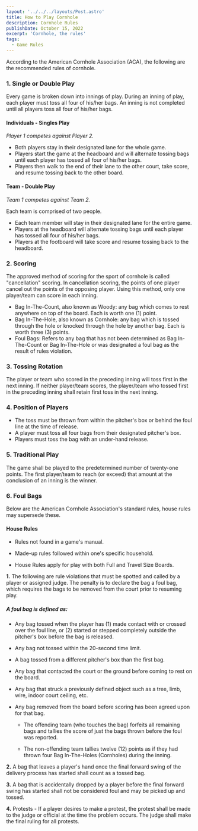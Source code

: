 ```yaml
---
layout: '../../../layouts/Post.astro'
title: How to Play Cornhole
description: Cornhole Rules
publishDate: October 15, 2022
excerpt: 'Cornhole, the rules'
tags: 
  - Game Rules
---
```


According to the American Cornhole Association (ACA), the following are the recommended rules of cornhole.

### 1. Single or Double Play

Every game is broken down into innings of play. During an inning of play, each player must toss all four of his/her bags. An inning is not completed until all players toss all four of his/her bags.

#### **Individuals - Singles Play**

_Player 1 competes against Player 2._

- Both players stay in their designated lane for the whole game.
- Players start the game at the headboard and will alternate tossing bags until each player has tossed all four of his/her bags.
- Players then walk to the end of their lane to the other court, take score, and resume tossing back to the other board.

#### **Team - Double Play**

_Team 1 competes against Team 2._

Each team is comprised of two people.

- Each team member will stay in their designated lane for the entire game.
- Players at the headboard will alternate tossing bags until each player has tossed all four of his/her bags.
- Players at the footboard will take score and resume tossing back to the headboard.

### 2. Scoring

The approved method of scoring for the sport of cornhole is called "cancellation" scoring. In cancellation scoring, the points of one player cancel out the points of the opposing player. Using this method, only one player/team can score in each inning.

- Bag In-The-Count, also known as Woody: any bag which comes to rest anywhere on top of the board. Each is worth one (1) point.
- Bag In-The-Hole, also known as Cornhole: any bag which is tossed through the hole or knocked through the hole by another bag. Each is worth three (3) points.
- Foul Bags: Refers to any bag that has not been determined as Bag In-The-Count or Bag In-The-Hole or was designated a foul bag as the result of rules violation.

### 3. Tossing Rotation

The player or team who scored in the preceding inning will toss first in the next inning. If neither player/team scores, the player/team who tossed first in the preceding inning shall retain first toss in the next inning.

### 4. Position of Players

- The toss must be thrown from within the pitcher's box or behind the foul line at the time of release.
- A player must toss all four bags from their designated pitcher's box.
- Players must toss the bag with an under-hand release.

### 5. Traditional Play

The game shall be played to the predetermined number of twenty-one points. The first player/team to reach (or exceed) that amount at the conclusion of an inning is the winner.

### 6. Foul Bags

Below are the American Cornhole Association's standard rules, house rules may supersede these.

#### **House Rules**

- Rules not found in a game's manual.

- Made-up rules followed within one's specific household.

- House Rules apply for play with both Full and Travel Size Boards.

**1.** The following are rule violations that must be spotted and called by a player or assigned judge. The penalty is to declare the bag a foul bag, which requires the bags to be removed from the court prior to resuming play.

##### **A foul bag is defined as:**

- Any bag tossed when the player has (1) made contact with or crossed over the foul line, or (2) started or stepped completely outside the pitcher's box before the bag is released.

- Any bag not tossed within the 20-second time limit.

- A bag tossed from a different pitcher's box than the first bag.

- Any bag that contacted the court or the ground before coming to rest on the board.

- Any bag that struck a previously defined object such as a tree, limb, wire, indoor court ceiling, etc.

- Any bag removed from the board before scoring has been agreed upon for that bag.

  - The offending team (who touches the bag) forfeits all remaining bags and tallies the score of just the bags thrown before the foul was reported.

  - The non-offending team tallies twelve (12) points as if they had thrown four Bag In-The-Holes (Cornholes) during the inning.

**2.** A bag that leaves a player's hand once the final forward swing of the delivery process has started shall count as a tossed bag.

**3.** A bag that is accidentally dropped by a player before the final forward swing has started shall not be considered foul and may be picked up and tossed.

**4.** Protests - If a player desires to make a protest, the protest shall be made to the judge or official at the time the problem occurs. The judge shall make the final ruling for all protests.
